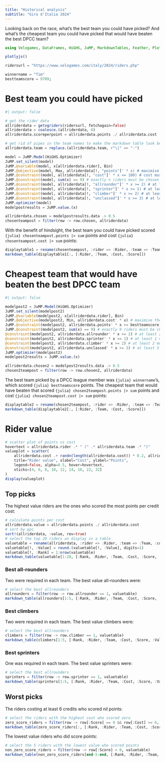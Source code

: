 ```yaml
---
title: "Historical analysis"
subtitle: "Giro d'Italia 2024"
---
```


Looking back on the race, what's the best team you could have picked? And what's the cheapest team you could have picked that would have beaten the best DPCC team?

```julia
using Velogames, DataFrames, HiGHS, JuMP, MarkdownTables, Feather, Plots

plotlyjs()

ridersurl = "https://www.velogames.com/italy/2024/riders.php"

winnername = "Tim"
bestteamscore = 9709;
```

# Best team you could have picked

```julia
#| output: false

# get the rider data
allriderdata = getvgriders(ridersurl, fetchagain=false)
allriderdata = coalesce.(allriderdata, 0)
allriderdata.scoreperpoint = allriderdata.points ./ allriderdata.cost

# get rid of pipes in the team names to make the markdown table look better
allriderdata.team = replace.(allriderdata.team, r"\|" => "-")

model = JuMP.Model(HiGHS.Optimizer)
JuMP.set_silent(model)
JuMP.@variable(model, x[allriderdata.rider], Bin)
JuMP.@objective(model, Max, allriderdata[!, "points"]' * x) # maximise the total score
JuMP.@constraint(model, allriderdata[!, "cost"]' * x <= 100) # cost must be <= 100
JuMP.@constraint(model, sum(x) == 9) # exactly n riders must be chosen
JuMP.@constraint(model, allriderdata[!, "allrounder"]' * x >= 2) # at least 2 must be all rounders
JuMP.@constraint(model, allriderdata[!, "sprinter"]' * x >= 1) # at least 1 must be a sprinter
JuMP.@constraint(model, allriderdata[!, "climber"]' * x >= 2) # at least 2 must be climbers
JuMP.@constraint(model, allriderdata[!, "unclassed"]' * x >= 3) # at least 3 must be unclassed
JuMP.optimize!(model)
modelpostresults = JuMP.value.(x)

allriderdata.chosen = modelpostresults.data .> 0.5
chosenteampost = filter(row -> row.chosen, allriderdata)
```

With the benefit of hindsight, the best team you could have picked scored `{julia} chosenteampost.points |> sum` points and cost `{julia} chosenteampost.cost |> sum` points:

```julia
displaytable1 = rename(chosenteampost, :rider => :Rider, :team => :Team, :cost => :Cost, :points => :Score)
markdown_table(displaytable1[:, [:Rider, :Team, :Cost, :Score]])
```

# Cheapest team that would have beaten the best DPCC team

```julia
#| output: false

modelpost2 = JuMP.Model(HiGHS.Optimizer)
JuMP.set_silent(modelpost2)
JuMP.@variable(modelpost2, x[allriderdata.rider], Bin)
JuMP.@objective(modelpost2, Min, allriderdata.cost' * x) # maximise the total score
JuMP.@constraint(modelpost2, allriderdata.points' * x >= bestteamscore) # cost must be <= 100
JuMP.@constraint(modelpost2, sum(x) == 9) # exactly 9 riders must be chosen
@constraint(modelpost2, allriderdata.allrounder' * x >= 2) # at least 2 must be all rounders
@constraint(modelpost2, allriderdata.sprinter' * x >= 1) # at least 1 must be a sprinter
@constraint(modelpost2, allriderdata.climber' * x >= 2) # at least 2 must be climbers
@constraint(modelpost2, allriderdata.unclassed' * x >= 3) # at least 3 must be unclassed
JuMP.optimize!(modelpost2)
modelpost2results = JuMP.value.(x)

allriderdata.chosen2 = modelpost2results.data .> 0.5
chosen2teampost = filter(row -> row.chosen2, allriderdata)
```

The best team picked by a DPCC league member was `{julia} winnername`'s, which scored `{julia} bestteamscore` points. The cheapest team that would have beaten that scored `{julia} chosen2teampost.points |> sum` points and cost `{julia} chosen2teampost.cost |> sum` points:

```julia
displaytable2 = rename(chosen2teampost, :rider => :Rider, :team => :Team, :cost => :Cost, :points => :Score)
markdown_table(displaytable2[:, [:Rider, :Team, :Cost, :Score]])
```

# Rider value

```julia
# scatter plot of points vs cost
hovertext = allriderdata.rider .* " (" .* allriderdata.team .* ")"
valueplot = scatter(
    allriderdata.cost .+ randn(length(allriderdata.cost)) * 0.2, allriderdata.points, group=allriderdata.cost,
    title="Rider value", xlabel="Cost", ylabel="Points",
    legend=false, alpha=0.5, hover=hovertext,
    xticks=[4, 6, 8, 10, 12, 14, 16, 22, 32]
)
display(valueplot)
```

## Top picks

The highest value riders are the ones who scored the most points per credit cost:

```julia
# calculate points per cost
allriderdata.value = allriderdata.points ./ allriderdata.cost
# sort by ppc
sort!(allriderdata, :value, rev=true)
# select the top 20 riders an display in a table
valuetable = rename(allriderdata, :rider => :Rider, :team => :Team, :cost => :Cost, :points => :Score, :value => :Value)
valuetable[!, :Value] = round.(valuetable[!, :Value], digits=1)
valuetable[!, :Rank] = 1:nrow(valuetable)
markdown_table(valuetable[1:20, [:Rank, :Rider, :Team, :Cost, :Score, :Value]])
```

### Best all-rounders

Two were required in each team. The best value all-rounders were:

```julia
# select the best allrounders
allrounders = filter(row -> row.allrounder == 1, valuetable)
markdown_table(allrounders[1:5, [:Rank, :Rider, :Team, :Cost, :Score, :Value]])
```

### Best climbers

Two were required in each team. The best value climbers were:

```julia
# select the best allrounders
climbers = filter(row -> row.climber == 1, valuetable)
markdown_table(climbers[1:5, [:Rank, :Rider, :Team, :Cost, :Score, :Value]])
```

### Best sprinters

One was required in each team. The best value sprinters were:

```julia
# select the best allrounders
sprinters = filter(row -> row.sprinter == 1, valuetable)
markdown_table(sprinters[1:5, [:Rank, :Rider, :Team, :Cost, :Score, :Value]])
```

## Worst picks

The riders costing at least 6 credits who scored nil points:

```julia
# select the riders with the highest cost who scored zero
zero_score_riders = filter(row -> row[:Score] == 0 && row[:Cost] >= 6, valuetable)
markdown_table(zero_score_riders[:, [:Rank, :Rider, :Team, :Cost, :Score, :Value]])
```

The lowest value riders who did score points:

```julia
# select the 5 riders with the lowest value who scored points
non_zero_score_riders = filter(row -> row[:Score] > 0, valuetable)
markdown_table(non_zero_score_riders[end-5:end, [:Rank, :Rider, :Team, :Cost, :Score, :Value]])
```
